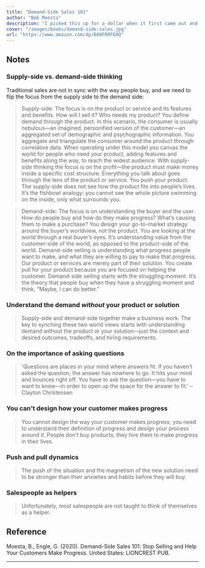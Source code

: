 ```yaml
---
title: "Demand-Side Sales 101"
author: "Bob Moesta"
description: "I picked this up for a dollar when it first came out and it changed the way I think about sales by describing the process through a Job-to-be-Done lens. This book helped clear up some misconceptions I had about JTBD, and gave me plenty of ideas for how to position features and interview customers."
cover: "/images/books/demand-side-sales.jpg"
url: "https://www.amazon.com/dp/B08FRRF68Q"
---
```


## Notes

### Supply-side vs. demand-side thinking

Traditional sales are not in sync with the way people buy, and we need to flip the focus from the supply side to the demand side:

> Supply-side: The focus is on the product or service and its features and benefits. How will I sell it? Who needs my product? You define demand through the product. In this scenario, the consumer is usually nebulous—an imagined, personified version of the customer—an aggregated set of demographic and psychographic information. You aggregate and triangulate the consumer around the product through correlative data. When operating under this model you canvas the world for people who need your product, adding features and benefits along the way, to reach the widest audience. With supply-side thinking the focus is on the profit—the product must make money inside a specific cost structure. Everything you talk about goes through the lens of the product or service. You push your product. The supply-side does not see how the product fits into people’s lives. It’s the fishbowl analogy: you cannot see the whole picture swimming on the inside, only what surrounds you.

> Demand-side: The focus is on understanding the buyer and the user. How do people buy and how do they make progress? What’s causing them to make a purchase? You design your go-to-market strategy around the buyer’s worldview, not the product. You are looking at the world through a real buyer’s eyes. It’s understanding value from the customer-side of the world, as opposed to the product-side of the world. Demand-side selling is understanding what progress people want to make, and what they are willing to pay to make that progress. Our product or services are merely part of their solution. You create pull for your product because you are focused on helping the customer. Demand-side selling starts with the struggling moment. It’s the theory that people buy when they have a struggling moment and think, “Maybe, I can do better.”

### Understand the demand _without_ your product or solution

> Supply-side and demand-side together make a business work. The key to synching these two world views starts with understanding demand without the product or your solution—just the context and desired outcomes, tradeoffs, and hiring requirements.

### On the importance of asking questions

> 'Questions are places in your mind where answers fit. If you haven’t asked the question, the answer has nowhere to go. It hits your mind and bounces right off. You have to ask the question—you have to want to know—in order to open up the space for the answer to fit.' –Clayton Christensen

### You can't design how your customer makes progress

> You cannot design the way your customer makes progress; you need to understand their definition of progress and design your process around it. People don’t buy products; they hire them to make progress in their lives.

### Push and pull dynamics

> The push of the situation and the magnetism of the new solution need to be stronger than their anxieties and habits before they will buy.

### Salespeople as helpers

> Unfortunately, most salespeople are not taught to think of themselves as a helper.

<HrSection />

## Reference

Moesta, B., Engle, G. (2020). Demand-Side Sales 101: Stop Selling and Help Your Customers Make Progress. United States: LIONCREST PUB.

---
